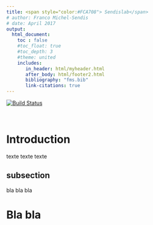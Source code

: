 ```yaml
---
title: <span style="color:#FCA708"> Sendislab</span> 
# author: Franco Michel-Sendis
# date: April 2017
output:
  html_document:
    toc : false
    #toc_float: true 
    #toc_depth: 3
    #theme: united
    includes:
       in_header: html/myheader.html
       after_body: html/footer2.html
       bibliography: "fms.bib"
       link-citations: true 
--- 
```

[![Build Status](https://travis-ci.org/fmichelsendis/sendislab.svg?branch=master)](https://travis-ci.org/fmichelsendis/sendislab)

<br>

# Introduction 

texte texte texte

## subsection 

bla bla bla



# Bla bla 


 

